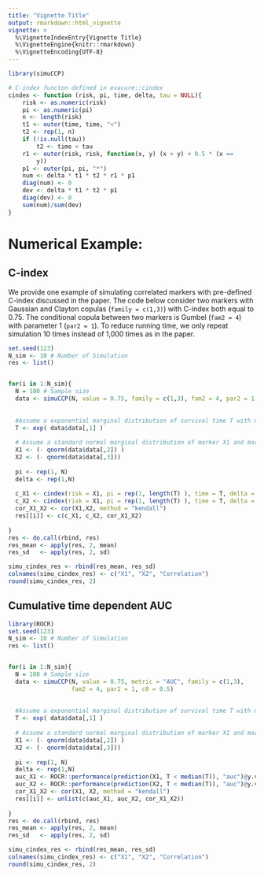 ```yaml
---
title: "Vignette Title"
output: rmarkdown::html_vignette
vignette: >
  %\VignetteIndexEntry{Vignette Title}
  %\VignetteEngine{knitr::rmarkdown}
  %\VignetteEncoding{UTF-8}
---
```


```r
library(simuCCP)

# C-index functon defined in evacure::cindex
cindex <- function (risk, pi, time, delta, tau = NULL){
    risk <- as.numeric(risk)
    pi <- as.numeric(pi)
    n <- length(risk)
    t1 <- outer(time, time, "<")
    t2 <- rep(1, n)
    if (!is.null(tau)) 
        t2 <- time < tau
    r1 <- outer(risk, risk, function(x, y) (x > y) + 0.5 * (x == 
        y))
    p1 <- outer(pi, pi, "*")
    num <- delta * t1 * t2 * r1 * p1
    diag(num) <- 0
    dev <- delta * t1 * t2 * p1
    diag(dev) <- 0
    sum(num)/sum(dev)
}
```


# Numerical Example:

## C-index 

We provide one example of simulating correlated markers with pre-defined C-index discussed in the paper. The code below consider two markers with Gaussian and Clayton copulas (`family = c(1,3)`) with C-index both equal to 0.75. The conditional copula between two markers is Gumbel (`fam2 = 4`) with parameter 1 (`par2 = 1`). To reduce running time, we only repeat simulation 10 times instead of 1,000 times as in the paper. 

```r
set.seed(123)
N_sim <- 10 # Number of Simulation
res <- list()


for(i in 1:N_sim){
  N = 100 # Sample size
  data <- simuCCP(N, value = 0.75, family = c(1,3), fam2 = 4, par2 = 1)
  
  
  #Assume a exponential marginal distribution of survival time T with mean 1.
  T <- exp( data$data[,1] )   
  
  # Assume a standard normal marginal distribution of marker X1 and marker X2
  X1 <- (- qnorm(data$data[,2]) ) 
  X2 <- (- qnorm(data$data[,3]))
  
  pi <- rep(1, N)
  delta <- rep(1,N)
  
  c_X1 <- cindex(risk = X1, pi = rep(1, length(T) ), time = T, delta = rep(1, length(T)) )
  c_X2 <- cindex(risk = X1, pi = rep(1, length(T) ), time = T, delta = rep(1, length(T)) )
  cor_X1_X2 <- cor(X1,X2, method = "kendall")
  res[[i]] <- c(c_X1, c_X2, cor_X1_X2)
   
}
res <- do.call(rbind, res)
res_mean <- apply(res, 2, mean)
res_sd   <- apply(res, 2, sd)

simu_cindex_res <- rbind(res_mean, res_sd)
colnames(simu_cindex_res) <- c("X1", "X2", "Correlation")
round(simu_cindex_res, 2)
```

## Cumulative time dependent AUC

```r
library(ROCR)
set.seed(123)
N_sim <- 10 # Number of Simulation
res <- list()


for(i in 1:N_sim){
  N = 100 # Sample size
  data <- simuCCP(N, value = 0.75, metric = "AUC", family = c(1,3), 
                  fam2 = 4, par2 = 1, c0 = 0.5)
  
  
  #Assume a exponential marginal distribution of survival time T with mean 1.
  T <- exp( data$data[,1] )   
  
  # Assume a standard normal marginal distribution of marker X1 and marker X2
  X1 <- (- qnorm(data$data[,2]) ) 
  X2 <- (- qnorm(data$data[,3]))
  
  pi <- rep(1, N)
  delta <- rep(1,N)
  auc_X1 <- ROCR::performance(prediction(X1, T < median(T)), "auc")@y.values
  auc_X2 <- ROCR::performance(prediction(X2, T < median(T)), "auc")@y.values
  cor_X1_X2 <- cor(X1, X2, method = "kendall")
  res[[i]] <- unlist(c(auc_X1, auc_X2, cor_X1_X2))
  
}
res <- do.call(rbind, res)
res_mean <- apply(res, 2, mean)
res_sd   <- apply(res, 2, sd)

simu_cindex_res <- rbind(res_mean, res_sd)
colnames(simu_cindex_res) <- c("X1", "X2", "Correlation")
round(simu_cindex_res, 2)
```

